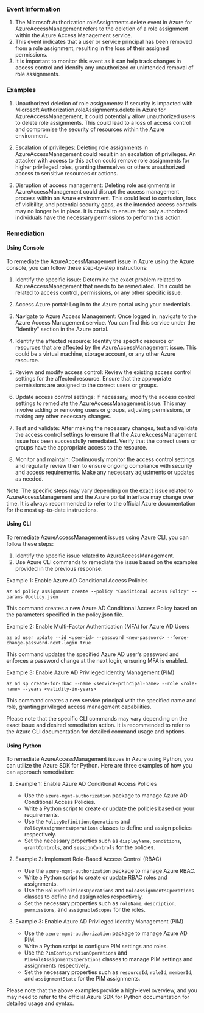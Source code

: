 
### Event Information

1. The Microsoft.Authorization.roleAssignments.delete event in Azure for AzureAccessManagement refers to the deletion of a role assignment within the Azure Access Management service.
2. This event indicates that a user or service principal has been removed from a role assignment, resulting in the loss of their assigned permissions.
3. It is important to monitor this event as it can help track changes in access control and identify any unauthorized or unintended removal of role assignments.


### Examples

1. Unauthorized deletion of role assignments: If security is impacted with Microsoft.Authorization.roleAssignments.delete in Azure for AzureAccessManagement, it could potentially allow unauthorized users to delete role assignments. This could lead to a loss of access control and compromise the security of resources within the Azure environment.

2. Escalation of privileges: Deleting role assignments in AzureAccessManagement could result in an escalation of privileges. An attacker with access to this action could remove role assignments for higher privileged roles, granting themselves or others unauthorized access to sensitive resources or actions.

3. Disruption of access management: Deleting role assignments in AzureAccessManagement could disrupt the access management process within an Azure environment. This could lead to confusion, loss of visibility, and potential security gaps, as the intended access controls may no longer be in place. It is crucial to ensure that only authorized individuals have the necessary permissions to perform this action.

### Remediation

#### Using Console

To remediate the AzureAccessManagement issue in Azure using the Azure console, you can follow these step-by-step instructions:

1. Identify the specific issue: Determine the exact problem related to AzureAccessManagement that needs to be remediated. This could be related to access control, permissions, or any other specific issue.

2. Access Azure portal: Log in to the Azure portal using your credentials.

3. Navigate to Azure Access Management: Once logged in, navigate to the Azure Access Management service. You can find this service under the "Identity" section in the Azure portal.

4. Identify the affected resource: Identify the specific resource or resources that are affected by the AzureAccessManagement issue. This could be a virtual machine, storage account, or any other Azure resource.

5. Review and modify access control: Review the existing access control settings for the affected resource. Ensure that the appropriate permissions are assigned to the correct users or groups.

6. Update access control settings: If necessary, modify the access control settings to remediate the AzureAccessManagement issue. This may involve adding or removing users or groups, adjusting permissions, or making any other necessary changes.

7. Test and validate: After making the necessary changes, test and validate the access control settings to ensure that the AzureAccessManagement issue has been successfully remediated. Verify that the correct users or groups have the appropriate access to the resource.

8. Monitor and maintain: Continuously monitor the access control settings and regularly review them to ensure ongoing compliance with security and access requirements. Make any necessary adjustments or updates as needed.

Note: The specific steps may vary depending on the exact issue related to AzureAccessManagement and the Azure portal interface may change over time. It is always recommended to refer to the official Azure documentation for the most up-to-date instructions.

#### Using CLI

To remediate AzureAccessManagement issues using Azure CLI, you can follow these steps:

1. Identify the specific issue related to AzureAccessManagement.
2. Use Azure CLI commands to remediate the issue based on the examples provided in the previous response.

Example 1: Enable Azure AD Conditional Access Policies
```
az ad policy assignment create --policy "Conditional Access Policy" --params @policy.json
```
This command creates a new Azure AD Conditional Access Policy based on the parameters specified in the policy.json file.

Example 2: Enable Multi-Factor Authentication (MFA) for Azure AD Users
```
az ad user update --id <user-id> --password <new-password> --force-change-password-next-login true
```
This command updates the specified Azure AD user's password and enforces a password change at the next login, ensuring MFA is enabled.

Example 3: Enable Azure AD Privileged Identity Management (PIM)
```
az ad sp create-for-rbac --name <service-principal-name> --role <role-name> --years <validity-in-years>
```
This command creates a new service principal with the specified name and role, granting privileged access management capabilities.

Please note that the specific CLI commands may vary depending on the exact issue and desired remediation action. It is recommended to refer to the Azure CLI documentation for detailed command usage and options.

#### Using Python

To remediate AzureAccessManagement issues in Azure using Python, you can utilize the Azure SDK for Python. Here are three examples of how you can approach remediation:

1. Example 1: Enable Azure AD Conditional Access Policies
   - Use the `azure-mgmt-authorization` package to manage Azure AD Conditional Access Policies.
   - Write a Python script to create or update the policies based on your requirements.
   - Use the `PolicyDefinitionsOperations` and `PolicyAssignmentsOperations` classes to define and assign policies respectively.
   - Set the necessary properties such as `displayName`, `conditions`, `grantControls`, and `sessionControls` for the policies.

2. Example 2: Implement Role-Based Access Control (RBAC)
   - Use the `azure-mgmt-authorization` package to manage Azure RBAC.
   - Write a Python script to create or update RBAC roles and assignments.
   - Use the `RoleDefinitionsOperations` and `RoleAssignmentsOperations` classes to define and assign roles respectively.
   - Set the necessary properties such as `roleName`, `description`, `permissions`, and `assignableScopes` for the roles.

3. Example 3: Enable Azure AD Privileged Identity Management (PIM)
   - Use the `azure-mgmt-authorization` package to manage Azure AD PIM.
   - Write a Python script to configure PIM settings and roles.
   - Use the `PimConfigurationOperations` and `PimRoleAssignmentsOperations` classes to manage PIM settings and assignments respectively.
   - Set the necessary properties such as `resourceId`, `roleId`, `memberId`, and `assignmentState` for the PIM assignments.

Please note that the above examples provide a high-level overview, and you may need to refer to the official Azure SDK for Python documentation for detailed usage and syntax.

